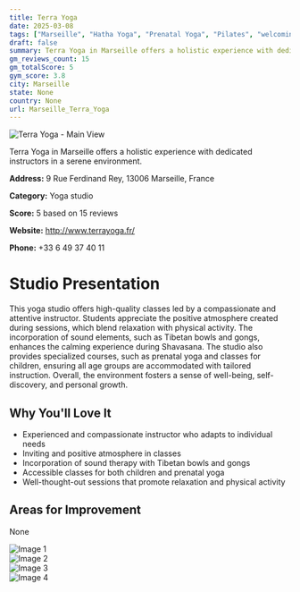 ```yaml
---
title: Terra Yoga
date: 2025-03-08
tags: ["Marseille", "Hatha Yoga", "Prenatal Yoga", "Pilates", "welcoming", "serene", "Marseille"]  
draft: false
summary: Terra Yoga in Marseille offers a holistic experience with dedicated instructors in a serene environment.
gm_reviews_count: 15
gm_totalScore: 5
gym_score: 3.8
city: Marseille
state: None
country: None
url: Marseille_Terra_Yoga
---
```


<div className="aspect-[16/9] relative my-8">
  <img 
    src="https://lh5.googleusercontent.com/p/AF1QipPcsoAQShguPmunPIwVTRaN4JDOhh6uLLdAdc2Q=w1920-h1080-k-no"
    alt="Terra Yoga - Main View"
    className="object-cover absolute inset-0 w-full h-full rounded-lg"
  />
</div>

Terra Yoga in Marseille offers a holistic experience with dedicated instructors in a serene environment.

**Address:** 9 Rue Ferdinand Rey, 13006 Marseille, France

**Category:** Yoga studio

**Score:** 5 based on 15 reviews

**Website:** http://www.terrayoga.fr/

**Phone:** +33 6 49 37 40 11

# Studio Presentation

This yoga studio offers high-quality classes led by a compassionate and attentive instructor. Students appreciate the positive atmosphere created during sessions, which blend relaxation with physical activity. The incorporation of sound elements, such as Tibetan bowls and gongs, enhances the calming experience during Shavasana. The studio also provides specialized courses, such as prenatal yoga and classes for children, ensuring all age groups are accommodated with tailored instruction. Overall, the environment fosters a sense of well-being, self-discovery, and personal growth.

## Why You'll Love It

- Experienced and compassionate instructor who adapts to individual needs
- Inviting and positive atmosphere in classes
- Incorporation of sound therapy with Tibetan bowls and gongs
- Accessible classes for both children and prenatal yoga
- Well-thought-out sessions that promote relaxation and physical activity

## Areas for Improvement

None

<div className="grid grid-cols-1 xl:grid-cols-2 gap-4 my-8">
<div className="aspect-[4/3] relative"><img src="https://lh5.googleusercontent.com/p/AF1QipMvSmD_9WhSVaKSqdc_yN3lTDtr0GntzCql9X_J=w1920-h1080-k-no" alt="Image 1" className="object-cover absolute inset-0 w-full h-full rounded-lg" /></div>
<div className="aspect-[4/3] relative"><img src="https://lh5.googleusercontent.com/p/AF1QipNyLXMHd4o6YsOv7WHnCF-Kw6Jr410X0oe0lcBo=w1920-h1080-k-no" alt="Image 2" className="object-cover absolute inset-0 w-full h-full rounded-lg" /></div>
<div className="aspect-[4/3] relative"><img src="https://lh5.googleusercontent.com/p/AF1QipNzNffuicmi4NAQzGkng4HEXWgBm_4aDWD4irIo=w1920-h1080-k-no" alt="Image 3" className="object-cover absolute inset-0 w-full h-full rounded-lg" /></div>
<div className="aspect-[4/3] relative"><img src="https://lh5.googleusercontent.com/p/AF1QipP0dZ2ulO_f_Fu1fP6OO9rwEz4vgiOG_rYeGtdL=w1920-h1080-k-no" alt="Image 4" className="object-cover absolute inset-0 w-full h-full rounded-lg" /></div>
</div>